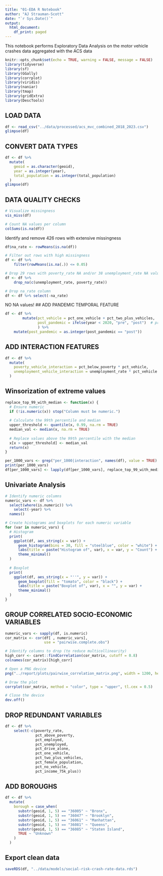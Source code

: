 ```yaml
---
title: "01-EDA R Notebook"
author: "AJ Strauman-Scott"
date: "`r Sys.Date()`"
output:
  html_document:
    df_print: paged
---
```


This notebook performs Exploratory Data Analysis on the motor vehicle crashes data aggregated with the ACS data

```r
knitr::opts_chunk$set(echo = TRUE, warning = FALSE, message = FALSE)
library(tidyverse)
library(sf)
library(GGally)
library(corrplot)
library(viridis)
library(naniar)
library(tmap)
library(gridExtra)
library(DescTools)
```

## LOAD DATA

```r
df <- read_csv("../data/processed/acs_mvc_combined_2018_2023.csv")
glimpse(df)
```

## CONVERT DATA TYPES

```r
df <- df %>%
  mutate(
    geoid = as.character(geoid),
    year = as.integer(year),
    total_population = as.integer(total_population)
  )
glimpse(df)
```

## DATA QUALITY CHECKS

```r
# Visualize missingness
vis_miss(df)

# Count NA values per column
colSums(is.na(df))
```
Identify and remove 426 rows with extensive missingness

```r
df$na_rate <- rowMeans(is.na(df))

# Filter out rows with high missingness
df <- df %>%
    filter(rowMeans(is.na(.)) <= 0.05)

# Drop 29 rows with poverty_rate NA and/or 38 unemployment_rate NA values
df <- df %>%
    drop_na(c(unemployment_rate, poverty_rate))

# Drop na_rate column
df <- df %>% select(-na_rate)
```
 
NO NA values!
## ADD PANDEMIC TEMPORAL FEATURE

```r
df <- df %>%
        mutate(pct_vehicle = pct_one_vehicle + pct_two_plus_vehicles,
               post_pandemic = ifelse(year < 2020, "pre", "post")  # pre vs. post
               ) %>%
    mutate(post_pandemic = as.integer(post_pandemic == "post"))
```

## ADD INTERACTION FEATURES

```r
df <- df %>%
  mutate(
    poverty_vehicle_interaction = pct_below_poverty * pct_vehicle,
    unemployment_vehicle_interaction = unemployment_rate * pct_vehicle
  )
```

## Winsorization of extreme values

```r
replace_top_99_with_median <- function(x) {
  # Ensure numeric
  if (!is.numeric(x)) stop("Column must be numeric.")
  
  # Calculate the 99th percentile and median
  upper_threshold <- quantile(x, 0.99, na.rm = TRUE)
  median_val <- median(x, na.rm = TRUE)
  
  # Replace values above the 99th percentile with the median
  x[x > upper_threshold] <- median_val
  return(x)
}

per_1000_vars <- grep("per_1000|interaction", names(df), value = TRUE)
print(per_1000_vars)
df[per_1000_vars] <- lapply(df[per_1000_vars], replace_top_99_with_median)
```

## Univariate Analysis

```r
# Identify numeric columns
numeric_vars <- df %>% 
  select(where(is.numeric)) %>% 
    select(-year) %>%
  names()

# Create histograms and boxplots for each numeric variable
for (var in numeric_vars) {
  # Histogram
  print(
    ggplot(df, aes_string(x = var)) +
      geom_histogram(bins = 30, fill = "steelblue", color = "white") +
      labs(title = paste("Histogram of", var), x = var, y = "Count") +
      theme_minimal()
  )
  
  # Boxplot
  print(
    ggplot(df, aes_string(x = "''", y = var)) +
      geom_boxplot(fill = "tomato", color = "black") +
      labs(title = paste("Boxplot of", var), x = "", y = var) +
      theme_minimal()
  )
}
```

## GROUP CORRELATED SOCIO-ECONOMIC VARIABLES

```r
numeric_vars <- sapply(df, is.numeric)
cor_matrix <- cor(df[ , numeric_vars], 
                  use = "pairwise.complete.obs")

# Identify columns to drop (to reduce multicollinearity)
high_corr <- caret::findCorrelation(cor_matrix, cutoff = 0.8)
colnames(cor_matrix)[high_corr]

# Open a PNG device
png("../report/plots/pairwise_correlation_matrix.png", width = 1200, height = 1000, res = 300)

# Draw the plot
corrplot(cor_matrix, method = "color", type = "upper", tl.cex = 0.5)

# Close the device
dev.off()
```
## DROP REDUNDANT VARIABLES

```r
df <- df %>%
    select(-c(poverty_rate,
              pct_above_poverty,
              pct_employed,
              pct_unemployed,
              pct_drive_alone,
              pct_one_vehicle,
              pct_two_plus_vehicles,
              pct_female_population,
              pct_no_vehicle,
              pct_income_75k_plus)) 
```

## ADD BOROUGHS

```r
df <- df %>%
  mutate(
    borough = case_when(
      substr(geoid, 1, 5) == "36005" ~ "Bronx",
      substr(geoid, 1, 5) == "36047" ~ "Brooklyn",
      substr(geoid, 1, 5) == "36061" ~ "Manhattan",
      substr(geoid, 1, 5) == "36081" ~ "Queens",
      substr(geoid, 1, 5) == "36085" ~ "Staten Island",
      TRUE ~ "Unknown"
    )
  )

```

## Export clean data

```r
saveRDS(df, "../data/models/social-risk-crash-rate-data.rds")
```